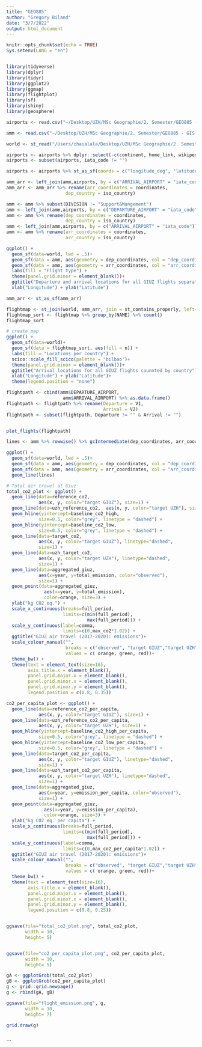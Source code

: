 ```yaml
---
title: "GEO885"
author: "Gregory Biland"
date: "3/7/2022"
output: html_document
---
```


```r
knitr::opts_chunk$set(echo = TRUE)
Sys.setenv(LANG = "en")


library(tidyverse)
library(dplyr)
library(tidyr)
library(ggplot2)
library(ggmap)
library(flightplot)
library(sf)
library(shiny)
library(geosphere)


```

```r
airports <- read.csv("~/Desktop/UZH/MSc Geographie/2. Semester/GEO885 - GIS Science Project/GEO885/Data and Code/GIUZ_AirTravel_20210509/airports.csv")

amm <- read.csv("~/Desktop/UZH/MSc Geographie/2. Semester/GEO885 - GIS Science Project/GEO885/Data and Code/GIUZ_AirTravel_20210509/AIRTRAVELS.csv")

world <- st_read("/Users/chaualala/Desktop/UZH/MSc Geographie/2. Semester/GEO885 - GIS Science Project/GEO885/Data and Code/TM_WORLD_BORDERS_SIMPL-0 Kopie")

```

```r
airports <- airports %>% dplyr::select(-c(continent, home_link, wikipedia_link, elevation_ft, municipality, scheduled_service, type, keywords, name, ident, iso_region, gps_code,local_code))
airports <- subset(airports, iata_code != "")

airports <- airports %>% st_as_sf(coords = c("longitude_deg", "latitude_deg"), crs = 4326) %>% rename(coordinates = geometry)

amm_arr <- left_join(amm,airports, by = c("ARRIVAL_AIRPORT" = "iata_code"))
amm_arr <- amm_arr %>% rename(arr_coordinates = coordinates,
                      dep_country = iso_country)

amm <- amm %>% subset(DIVISION != "Support&Mangement")
amm <- left_join(amm,airports, by = c("DEPARTURE_AIRPORT" = "iata_code"))
amm <- amm %>% rename(dep_coordinates = coordinates,
                      dep_country = iso_country)
amm <- left_join(amm,airports, by = c("ARRIVAL_AIRPORT" = "iata_code"))
amm <- amm %>% rename(arr_coordinates = coordinates,
                      arr_country = iso_country)

```

```r

ggplot() +
  geom_sf(data=world, lwd = .5)+
  geom_sf(data = amm, aes(geometry = dep_coordinates, col = "dep_coordinates")) +
  geom_sf(data = amm, aes(geometry = arr_coordinates, col = "arr_coordinates")) +
  labs(fill = "Flight type") +
  theme(panel.grid.minor = element_blank())+
  ggtitle("Departure and arrival locations for all GIUZ flights separated by symbols")+
  xlab("Longitude") + ylab("Latitude")

```

```r
amm_arr <- st_as_sf(amm_arr)

flightmap <- st_join(world, amm_arr, join = st_contains_properly, left=TRUE)
flightmap_sort <- flightmap %>% group_by(NAME) %>% count()
flightmap_sort

# create map
ggplot() +
  geom_sf(data=world)+
  geom_sf(data = flightmap_sort, aes(fill = n)) +
  labs(fill = "Locations per country") +
  scico::scale_fill_scico(palette = "bilbao")+  
  theme(panel.grid.minor = element_blank())+
  ggtitle("Arrival locations for all GIUZ flights counnted by country")+
  xlab("Longitude") + ylab("Latitude")+
  theme(legend.position = "none")

```


```r

flightpath <- cbind(amm$DEPARTURE_AIRPORT,
                     amm$ARRIVAL_AIRPORT) %>% as.data.frame()
flightpath <- flightpath %>% rename(Departure = V1,
                                    Arrival = V2)
flightpath <- subset(flightpath, Departure != "" & Arrival != "")


plot_flights(flightpath)

lines <- amm %>% rowwise() %>% gcIntermediate(dep_coordinates, arr_coordinates, n=50)

ggplot() +
  geom_sf(data=world, lwd = .5)+
  geom_sf(data = amm, aes(geometry = dep_coordinates, col = "dep_coordinates")) +
  geom_sf(data = amm, aes(geometry = arr_coordinates, col = "arr_coordinates")) +
  geom_line(lines)

```
```r
# Total air travel at Giuz
total_co2_plot <- ggplot() + 
  geom_line(data=reference_co2, 
            aes(x, y, color="target GIUZ"), size=1) +
  geom_line(data=uzh_reference_co2,  aes(x, y, color="target UZH"), size=1) +
  geom_hline(yintercept=baseline_co2_high, 
            size=0.5, color="grey", linetype = "dashed") +
  geom_hline(yintercept=baseline_co2_low, 
            size=0.5, color="grey", linetype = "dashed") +
  geom_line(data=target_co2, 
            aes(x, y, color="target GIUZ"), linetype="dashed", 
            size=1) + 
  geom_line(data=uzh_target_co2, 
            aes(x, y, color="target UZH"), linetype="dashed",  
            size=1) + 
  geom_line(data=aggregated_giuz, 
            aes(x=year, y=total_emission, color="observed"),
            size=1) +
  geom_point(data=aggregated_giuz, 
              aes(x=year, y=total_emission),
              color=orange, size=3) +
  ylab("kg CO2 eq.") +
  scale_x_continuous(breaks=full_period,
                     limits=c(min(full_period),
                              max(full_period))) +
  scale_y_continuous(label=comma,
                     limits=c(0,max_co2*1.02)) +
  ggtitle("GIUZ air travel (2017-2020): emissions")+
  scale_colour_manual("", 
                      breaks = c("observed", "target GIUZ","target UZH"),
                      values = c( orange, green, red))+
  theme_bw() +
  theme(text = element_text(size=16),
        axis.title.x = element_blank(),
        panel.grid.major.x = element_blank(),
        panel.grid.minor.x = element_blank(),
        panel.grid.minor.y = element_blank(),
        legend.position = c(0.8, 0.35)) 

co2_per_capita_plot <- ggplot() + 
  geom_line(data=reference_co2_per_capita, 
            aes(x, y, color="target GIUZ"), size=1) +
  geom_line(data=uzh_reference_co2_per_capita,  
            aes(x, y, color="target UZH"), size=1) +
  geom_hline(yintercept=baseline_co2_high_per_capita, 
            size=0.5, color="grey", linetype = "dashed") +
  geom_hline(yintercept=baseline_co2_low_per_capita, 
            size=0.5, color="grey", linetype = "dashed") +
  geom_line(data=target_co2_per_capita, 
            aes(x, y, color="target GIUZ"), linetype="dashed", 
            size=1) + 
  geom_line(data=uzh_target_co2_per_capita, 
            aes(x, y, color="target UZH"), linetype="dashed",  
            size=1) + 
  geom_line(data=aggregated_giuz, 
            aes(x=year, y=emission_per_capita, color="observed"),
            size=1) +
  geom_point(data=aggregated_giuz, 
              aes(x=year, y=emission_per_capita),
              color=orange, size=3) +
  ylab("kg CO2 eq. per capita") +
  scale_x_continuous(breaks=full_period,
                     limits=c(min(full_period),
                              max(full_period))) +
  scale_y_continuous(label=comma,
                     limits=c(0,max_co2_per_capita*1.02)) +
  ggtitle("GIUZ air travel (2017-2020): emissions")+
  scale_colour_manual("", 
                      breaks = c("observed", "target GIUZ","target UZH"),
                      values = c( orange, green, red))+
  theme_bw() +
  theme(text = element_text(size=16),
        axis.title.x = element_blank(),
        panel.grid.major.x = element_blank(),
        panel.grid.minor.x = element_blank(),
        panel.grid.minor.y = element_blank(),
        legend.position = c(0.8, 0.25)) 


ggsave(file="total_co2_plot.png", total_co2_plot,
       width = 10,
       height= 5)


ggsave(file="co2_per_capita_plot.png", co2_per_capita_plot,
       width = 10,
       height= 5)

gA <- ggplotGrob(total_co2_plot)
gB <- ggplotGrob(co2_per_capita_plot)
g <- grid::grid.newpage()
g <- rbind(gA, gB)

ggsave(file="flight_emission.png", g,
       width = 10,
       height= 7)

grid.draw(g)
  
```

```

